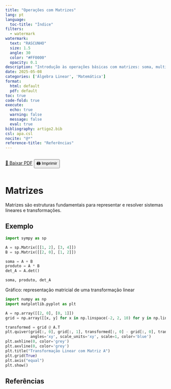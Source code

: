 ```yaml
---
title: "Operações com Matrizes"
lang: pt
language:
  toc-title: "Índice"
filters:
  - watermark
watermark:
  text: "RASCUNHO"
  size: 1.5
  angle: 30
  color: "#FF0000"
  opacity: 0.1
description: "Introdução às operações básicas com matrizes: soma, multiplicação e determinantes."
date: 2025-05-08
categories: ['Álgebra Linear', 'Matemática']
format:
  html: default
  pdf: default
toc: true
code-fold: true
execute:
  echo: true
  warning: false
  message: false
  eval: true
bibliography: artigo2.bib
csl: apa.csl
nocite: "@*"
reference-title: "Referências"
---
```


::: {.content-visible when-format="html"}
<div style="display: flex; gap: 1rem; margin-bottom: 1rem;">
  <a href="./index.pdf" target="_blank" class="btn btn-primary">📄 Baixar PDF</a>
  <button onclick="window.print()" class="btn btn-outline-secondary">🖨️ Imprimir</button>
</div>
:::


<div style="margin-top: 2rem;"></div>

# Matrizes

Matrizes são estruturas fundamentais para representar e resolver sistemas lineares e transformações.

## Exemplo

```python
import sympy as sp

A = sp.Matrix([[1, 2], [3, 4]])
B = sp.Matrix([[2, 0], [1, 2]])

soma = A + B
produto = A * B
det_A = A.det()

soma, produto, det_A
```

Gráfico: representação matricial de uma transformação linear

```python
import numpy as np
import matplotlib.pyplot as plt

A = np.array([[2, 0], [0, 1]])
grid = np.array([[x, y] for x in np.linspace(-2, 2, 10) for y in np.linspace(-2, 2, 10)])

transformed = grid @ A.T
plt.quiver(grid[:, 0], grid[:, 1], transformed[:, 0] - grid[:, 0], transformed[:, 1] - grid[:, 1],
           angles='xy', scale_units='xy', scale=1, color='blue')
plt.axhline(0, color='grey')
plt.axvline(0, color='grey')
plt.title("Transformação Linear com Matriz A")
plt.grid(True)
plt.axis("equal")
plt.show()
```

## Referências